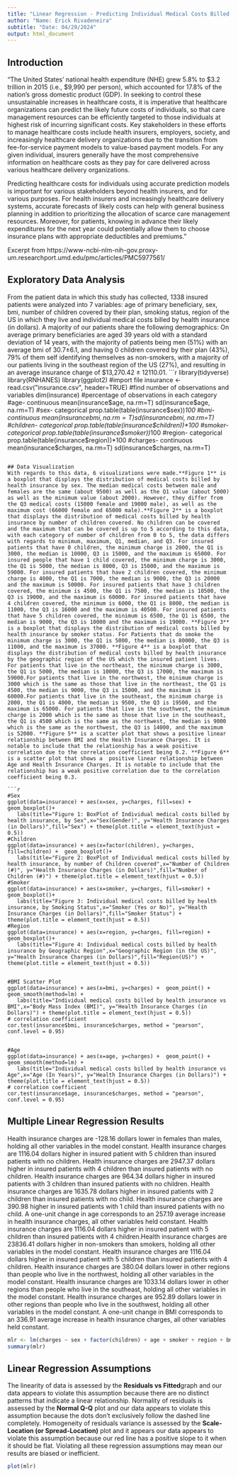 ```yaml
---
title: "Linear Regression - Predicting Individual Medical Costs Billed by Health Insurance"
author: "Name: Erick Rivadeneira"
subtitle: "Date: 04/29/2024"
output: html_document
---
```


## Introduction
"The United States’ national health expenditure (NHE) grew 5.8% to $3.2 trillion in 2015 (i.e., $9,990 per person), which accounted for 17.8% of the nation’s gross domestic product (GDP). In seeking to control these unsustainable increases in healthcare costs, it is imperative that healthcare organizations can predict the likely future costs of individuals, so that care management resources can be efficiently targeted to those individuals at highest risk of incurring significant costs. Key stakeholders in these efforts to manage healthcare costs include health insurers, employers, society, and increasingly healthcare delivery organizations due to the transition from fee-for-service payment models to value-based payment models. For any given individual, insurers generally have the most comprehensive information on healthcare costs as they pay for care delivered across various healthcare delivery organizations.

Predicting healthcare costs for individuals using accurate prediction models is important for various stakeholders beyond health insurers, and for various purposes. For health insurers and increasingly healthcare delivery systems, accurate forecasts of likely costs can help with general business planning in addition to prioritizing the allocation of scarce care management resources. Moreover, for patients, knowing in advance their likely expenditures for the next year could potentially allow them to choose insurance plans with appropriate deductibles and premiums."

Excerpt from https://www-ncbi-nlm-nih-gov.proxy-um.researchport.umd.edu/pmc/articles/PMC5977561/

## Exploratory Data Analysis
From the patient data in which this study has collected, 1338 insured patients were analyzed into 7 variables: age of primary beneficiary, sex, bmi, number of children covered by their plan, smoking status, region of the US in which they live and individual medical costs billed by health insurance (in dollars). A majority of our patients share the following demographics: On average primary beneficiaries are aged 39 years old with a standard deviation of 14 years, with the majority of patients being men (51%) with an average bmi of 30.7±6.1, and having 0 children covered by their plan (43%), 79% of them self identifying themselves as non-smokers, with a majority of our patients living in the southeast region of the US (27%), and resulting in an average insurance charge of $13,270.42 ± 12110.01.
```r
library(tidyverse)
library(RNHANES)
library(ggplot2)
#import file
insurance <-read.csv("insurance.csv", header=TRUE)
#find number of observations and variables
dim(insurance)
#percentage of observations in each category
#age- continuous
mean(insurance$age, na.rm=T)
sd(insurance$age, na.rm=T)
#sex- categorical
prop.table(table(insurance$sex))*100
#bmi- continuous
mean(insurance$bmi, na.rm=T)
sd(insurance$bmi, na.rm=T)
#children- categorical
prop.table(table(insurance$children))*100
#smoker- categorical
prop.table(table(insurance$smoker))*100
#region- categorical
prop.table(table(insurance$region))*100
#charges- continuous
mean(insurance$charges, na.rm=T)
sd(insurance$charges, na.rm=T)

```

## Data Visualization
With regards to this data, 6 visualizations were made.**Figure 1** is a boxplot that displays the distribution of medical costs billed by health insurance by sex. The median medical costs between male and females are the same (about 9500) as well as the Q1 value (about 5000) as well as the minimum value (about 2000). However, they differ from the Q3 medical costs (15000 female and 19000 male), as well as the maximum cost (66000 female and 65000 male).**Figure 2** is a boxplot that displays the distribution of medical costs billed by health insurance by number of children covered. No children can be covered and the maximum that can be covered is up to 5 according to this data, with each category of number of children from 0 to 5, the data differs with regards to minimum, maximum, Q1, median, and Q3. For insured patients that have 0 children, the minimum charge is 2000, the Q1 is 3000, the median is 10000, Q3 is 15000, and the maximum is 65000. For insured people that have 1 child covered, the minimum charge is 3000, the Q1 is 5000, the median is 8000, Q3 is 15000, and the maximum is 59000. For insured patients that have 2 children covered, the minimum charge is 4000, the Q1 is 7000, the median is 9000, the Q3 is 20000 and the maximum is 50000. For insured patients that have 3 children covered, the minimum is 4500, the Q1 is 7500, the median is 10500, the Q3 is 19000, and the maximum is 60000. For insured patients that have 4 children covered, the minimum is 6000, the Q1 is 8000, the median is 11000, the Q3 is 16000 and the maximum is 40500. For insured patients that have 5 children covered, the minimum is 6500, the Q1 is 6500, the median is 9000, the Q3 is 10000 and the maximum is 19000. **Figure 3** is a boxplot that displays the distribution of medical costs billed by health insurance by smoker status. For Patients that do smoke the minimum charge is 3000, the Q1 is 5000, the median is 80000, the Q3 is 11000, and the maximum is 37000. **Figure 4** is a boxplot that displays the distribution of medical costs billed by health insurance by the geographic region of the US which the insured patient lives. For patients that live in the northeast, the minimum charge is 3000, the Q1 is 5000, the median is 10000, the Q3 is 17000, the maximum is 59000.For patients that live in the northwest, the minimum charge is 3000 which is the same as those that live in the northeast, the Q1 is 4500, the median is 9000, the Q3 is 15000, and the maximum is 60000.For patients that live in the southeast, the minimum charge is 2000, the Q1 is 4000, the median is 9500, the Q3 is 19500, and the maximum is 65000. For patients that live in the southwest, the minimum charge is 2000 which is the same as those that live in the southeast, the Q1 is 4500 which is the same as the northwest, the median is 9000 which is the same as the northwest, the Q3 is 14000, and the maximum is 52000. **Figure 5** is a scatter plot that shows a positive linear relationship between BMI and the Health Insurance Charges. It is notable to include that the relationship has a weak positive correlation due to the correlation coefficient being 0.2. **Figure 6** is a scatter plot that shows a  positive linear relationship between Age and Health Insurance Charges. It is notable to include that the relationship has a weak positive correlation due to the correlation coefficient being 0.3.

```r

#Sex
ggplot(data=insurance) + aes(x=sex, y=charges, fill=sex) +  geom_boxplot()+
   labs(title="Figure 1: BoxPlot of Individual medical costs billed by health insurance, by Sex",x="Sex(Gender)", y="Health Insurance Charges (in Dollars)",fill="Sex") + theme(plot.title = element_text(hjust = 0.5))
#Children
ggplot(data=insurance) + aes(x=factor(children), y=charges, fill=children) +  geom_boxplot()+
   labs(title="Figure 2: BoxPlot of Individual medical costs billed by health insurance, by number of Children covered",x="Number of Children (#)", y="Health Insurance Charges (in Dollars)",fill="Number of Children (#)") + theme(plot.title = element_text(hjust = 0.5))
#Smoker
ggplot(data=insurance) + aes(x=smoker, y=charges, fill=smoker) +  geom_boxplot()+
   labs(title="Figure 3: Individual medical costs billed by health insurance, by Smoking Status",x="Smoker (Yes or No)", y="Health Insurance Charges (in Dollars)",fill="Smoker Status") + theme(plot.title = element_text(hjust = 0.5))
#Region
ggplot(data=insurance) + aes(x=region, y=charges, fill=region) +  geom_boxplot()+
   labs(title="Figure 4: Individual medical costs billed by health insurance by Geographic Region",x="Geographic Region (in the US)", y="Health Insurance Charges (in Dollars)",fill="Region(US)") + theme(plot.title = element_text(hjust = 0.5))


#BMI Scatter Plot
ggplot(data=insurance) + aes(x=bmi, y=charges) +  geom_point() + geom_smooth(method=lm) +
   labs(title="Individual medical costs billed by health insurance vs BMI",x="Body Mass Index (BMI)", y="Health Insurance Charges (in Dollars)") + theme(plot.title = element_text(hjust = 0.5))
# correlation coefficient
cor.test(insurance$bmi, insurance$charges, method = "pearson", conf.level = 0.95)
 
 
#Age
ggplot(data=insurance) + aes(x=age, y=charges) +  geom_point() + geom_smooth(method=lm) +
   labs(title="Individual medical costs billed by health insurance vs Age",x="Age (In Years)", y="Health Insurance Charges (in Dollars)") + theme(plot.title = element_text(hjust = 0.5))
# correlation coefficient
cor.test(insurance$age, insurance$charges, method = "pearson", conf.level = 0.95)

```

## Multiple Linear Regression Results
Health insurance charges are -128.16 dollars lower in females than males, holding all other variables in the model constant. Health insurance charges are 1116.04 dollars higher in insured patient with 5 children than insured patients with no children. Health insurance charges are 2947.37 dollars higher in insured patients with 4 children than insured patients with no children. Health insurance charges are 964.34 dollars higher in insured patients with 3 children than insured patients with no children. Health insurance charges are 1635.78 dollars higher in insured patients with 2 children than insured patients with no child. Health insurance charges are 390.98 higher in insured patients with 1 child than insured patients with no child. A one-unit change in age corresponds to an 257.19 average increase in health insurance charges, all other variables held constant. Health insurance charges are 1116.04 dollars higher in insured patient with 5 children than insured patients with 4 children.Health insurance charges are 23836.41 dollars higher in non-smokers than smokers, holding all other variables in the model constant. Health insurance charges are 1116.04 dollars higher in insured patient with 5 children than insured patients with 4 children. Health insurance charges are 380.04 dollars lower in other regions than people who live in the northwest, holding all other variables in the model constant. Health insurance charges are 1033.14 dollars lower in other regions than people who live in the southeast, holding all other variables in the model constant. Health insurance charges are 952.89 dollars lower in other regions than people who live in the southwest, holding all other variables in the model constant. A one-unit change in BMI corresponds to an 336.91 average increase in health insurance charges, all other variables held constant.

```r

mlr <- lm(charges ~ sex + factor(children) + age + smoker + region + bmi, data = insurance)
summary(mlr)

```

## Linear Regression Assumptions
The linearity of data is assessed by the **Residuals vs Fitted**graph and our data appears to violate this assumption because there are no distinct patterns that indicate a linear relationship. Normality of residuals is assessed by the **Normal Q-Q** plot and our data appears to violate this assumption because the dots don't exclusively follow the dashed line completely. Homogeneity of residuals variance is assessed by the **Scale-Location (or Spread-Location)** plot and it appears our data appears to violate this assumption because our red line has a positive slope to it when it should be flat. Violating all these regression assumptions may mean our results are biased or inefficient.
```r
plot(mlr)
```

